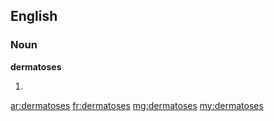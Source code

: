 ==English==

===Noun===
'''dermatoses'''

# {{plural of|[[dermatosis]]}}

[[ar:dermatoses]]
[[fr:dermatoses]]
[[mg:dermatoses]]
[[my:dermatoses]]